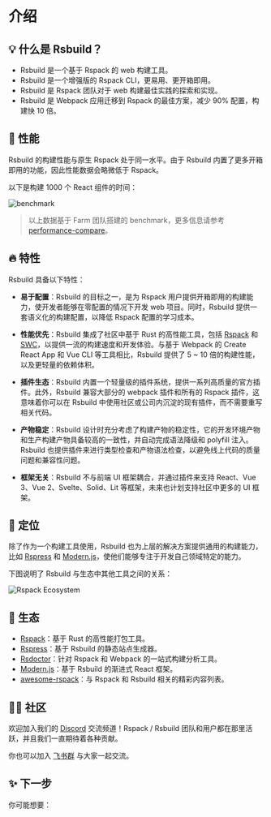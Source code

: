 # 介绍

## 💡 什么是 Rsbuild？

- Rsbuild 是一个基于 Rspack 的 web 构建工具。
- Rsbuild 是一个增强版的 Rspack CLI，更易用、更开箱即用。
- Rsbuild 是 Rspack 团队对于 web 构建最佳实践的探索和实现。
- Rsbuild 是 Webpack 应用迁移到 Rspack 的最佳方案，减少 90% 配置，构建快 10 倍。

## 🚀 性能

Rsbuild 的构建性能与原生 Rspack 处于同一水平。由于 Rsbuild 内置了更多开箱即用的功能，因此性能数据会略微低于 Rspack。

以下是构建 1000 个 React 组件的时间：

![benchmark](https://lf3-static.bytednsdoc.com/obj/eden-cn/rjhwzy/ljhwZthlaukjlkulzlp/rsbuild/benchmark-12111918.png)

> 以上数据基于 Farm 团队搭建的 benchmark，更多信息请参考 [performance-compare](https://github.com/rspack-contrib/performance-compare)。

## 🔥 特性

Rsbuild 具备以下特性：

- **易于配置**：Rsbuild 的目标之一，是为 Rspack 用户提供开箱即用的构建能力，使开发者能够在零配置的情况下开发 web 项目。同时，Rsbuild 提供一套语义化的构建配置，以降低 Rspack 配置的学习成本。

- **性能优先**：Rsbuild 集成了社区中基于 Rust 的高性能工具，包括 [Rspack](https://github.com/web-infra-dev/rspack) 和 [SWC](https://swc.rs/)，以提供一流的构建速度和开发体验。与基于 Webpack 的 Create React App 和 Vue CLI 等工具相比，Rsbuild 提供了 5 ~ 10 倍的构建性能，以及更轻量的依赖体积。

- **插件生态**：Rsbuild 内置一个轻量级的插件系统，提供一系列高质量的官方插件。此外，Rsbuild 兼容大部分的 webpack 插件和所有的 Rspack 插件，这意味着你可以在 Rsbuild 中使用社区或公司内沉淀的现有插件，而不需要重写相关代码。

- **产物稳定**：Rsbuild 设计时充分考虑了构建产物的稳定性，它的开发环境产物和生产构建产物具备较高的一致性，并自动完成语法降级和 polyfill 注入。Rsbuild 也提供插件来进行类型检查和产物语法检查，以避免线上代码的质量问题和兼容性问题。

- **框架无关**：Rsbuild 不与前端 UI 框架耦合，并通过插件来支持 React、Vue 3、Vue 2、Svelte、Solid、Lit 等框架，未来也计划支持社区中更多的 UI 框架。

## 🎯 定位

除了作为一个构建工具使用，Rsbuild 也为上层的解决方案提供通用的构建能力，比如 [Rspress](https://github.com/web-infra-dev/rspress) 和 [Modern.js](https://github.com/web-infra-dev/modern.js)，使他们能够专注于开发自己领域特定的能力。

下图说明了 Rsbuild 与生态中其他工具之间的关系：

![Rspack Ecosystem](https://github.com/web-infra-dev/rsbuild/assets/7237365/1ec93ad6-b8b1-475b-963f-cba1e7d79dec)

## 🦀 生态

- [Rspack](https://github.com/web-infra-dev/rspack)：基于 Rust 的高性能打包工具。
- [Rspress](https://github.com/web-infra-dev/rspress)：基于 Rsbuild 的静态站点生成器。
- [Rsdoctor](https://github.com/web-infra-dev/rsdoctor)：针对 Rspack 和 Webpack 的一站式构建分析工具。
- [Modern.js](https://github.com/web-infra-dev/modern.js)：基于 Rsbuild 的渐进式 React 框架。
- [awesome-rspack](https://github.com/web-infra-dev/awesome-rspack)：与 Rspack 和 Rsbuild 相关的精彩内容列表。

## 🧑‍💻 社区

欢迎加入我们的 [Discord](https://discord.gg/XsaKEEk4mW) 交流频道！Rspack / Rsbuild 团队和用户都在那里活跃，并且我们一直期待着各种贡献。

你也可以加入 [飞书群](https://applink.feishu.cn/client/chat/chatter/add_by_link?link_token=3c3vca77-bfc0-4ef5-b62b-9c5c9c92f1b4) 与大家一起交流。

## ✨ 下一步

你可能想要：


<NextSteps>
  <Step
    href="/guide/start/quick-start"
    title="快速上手"
    description="了解如何使用 Rsbuild"
  />
  <Step
    href="/guide/start/features"
    title="功能导航"
    description="了解 Rsbuild 提供的所有功能"
  />
  <Step
    href="/guide/basic/configure-rsbuild"
    title="查阅配置"
    description="了解如何配置 Rsbuild"
  />
</NextSteps>
